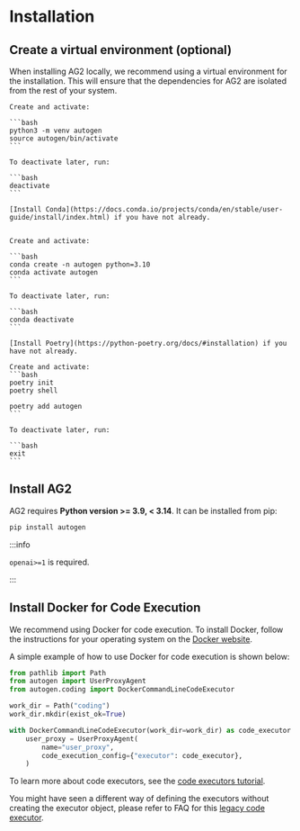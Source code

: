 
# Installation

## Create a virtual environment (optional)

When installing AG2 locally, we recommend using a virtual environment for the installation. This will ensure that the dependencies for AG2 are isolated from the rest of your system.

<Tabs>
  <TabItem value="venv" label="venv" default>

    Create and activate:

    ```bash
    python3 -m venv autogen
    source autogen/bin/activate
    ```

    To deactivate later, run:

    ```bash
    deactivate
    ```

  </TabItem>
  <TabItem value="conda" label="Conda">

    [Install Conda](https://docs.conda.io/projects/conda/en/stable/user-guide/install/index.html) if you have not already.


    Create and activate:

    ```bash
    conda create -n autogen python=3.10
    conda activate autogen
    ```

    To deactivate later, run:

    ```bash
    conda deactivate
    ```

  </TabItem>
  <TabItem value="poetry" label="Poetry">

    [Install Poetry](https://python-poetry.org/docs/#installation) if you have not already.

    Create and activate:
    ```bash
    poetry init
    poetry shell

    poetry add autogen
    ```

    To deactivate later, run:

    ```bash
    exit
    ```

  </TabItem>
</Tabs>

## Install AG2

AG2 requires **Python version >= 3.9, < 3.14**. It can be installed from pip:

```bash
pip install autogen
```

:::info

`openai>=1` is required.

:::

## Install Docker for Code Execution

We recommend using Docker for code execution.
To install Docker, follow the instructions for your operating system on the [Docker website](https://docs.docker.com/get-docker/).

A simple example of how to use Docker for code execution is shown below:

```python
from pathlib import Path
from autogen import UserProxyAgent
from autogen.coding import DockerCommandLineCodeExecutor

work_dir = Path("coding")
work_dir.mkdir(exist_ok=True)

with DockerCommandLineCodeExecutor(work_dir=work_dir) as code_executor:
    user_proxy = UserProxyAgent(
        name="user_proxy",
        code_execution_config={"executor": code_executor},
    )
```

To learn more about code executors, see the [code executors tutorial](/docs/tutorial/code-executors).

You might have seen a different way of defining the executors without creating the
executor object, please refer to FAQ for this [legacy code executor](/docs/FAQ#legacy-code-executor).
